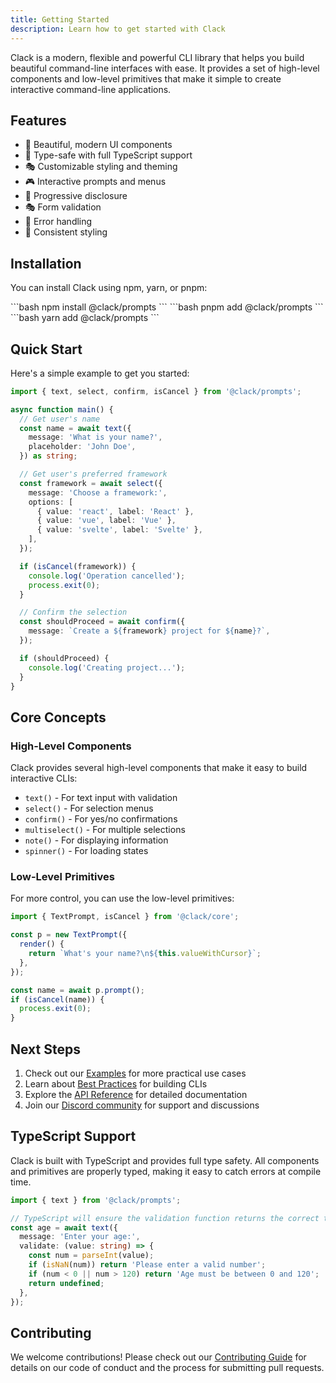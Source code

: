 ```yaml
---
title: Getting Started
description: Learn how to get started with Clack
---
```



Clack is a modern, flexible and powerful CLI library that helps you build beautiful command-line interfaces with ease. It provides a set of high-level components and low-level primitives that make it simple to create interactive command-line applications.

## Features

- 🎨 Beautiful, modern UI components
- 🎯 Type-safe with full TypeScript support
- 🎭 Customizable styling and theming
- 🎮 Interactive prompts and menus
- 🎪 Progressive disclosure
- 🎭 Form validation
- 🎯 Error handling
- 🎨 Consistent styling

## Installation

You can install Clack using npm, yarn, or pnpm:

<Tabs>
	<TabItem label="npm" icon="seti:npm">
		```bash
		npm install @clack/prompts
		```
	</TabItem>
	<TabItem label="pnpm" icon="pnpm">
		```bash
		pnpm add @clack/prompts
		```
	</TabItem>
	<TabItem label="Yarn" icon="seti:yarn">
		```bash
		yarn add @clack/prompts
		```
	</TabItem>
</Tabs>

## Quick Start

Here's a simple example to get you started:

```ts twoslash
import { text, select, confirm, isCancel } from '@clack/prompts';

async function main() {
  // Get user's name
  const name = await text({
    message: 'What is your name?',
    placeholder: 'John Doe',
  }) as string;

  // Get user's preferred framework
  const framework = await select({
    message: 'Choose a framework:',
    options: [
      { value: 'react', label: 'React' },
      { value: 'vue', label: 'Vue' },
      { value: 'svelte', label: 'Svelte' },
    ],
  });

  if (isCancel(framework)) {
    console.log('Operation cancelled');
    process.exit(0);
  }

  // Confirm the selection
  const shouldProceed = await confirm({
    message: `Create a ${framework} project for ${name}?`,
  });

  if (shouldProceed) {
    console.log('Creating project...');
  }
}
```

## Core Concepts

### High-Level Components

Clack provides several high-level components that make it easy to build interactive CLIs:

- `text()` - For text input with validation
- `select()` - For selection menus
- `confirm()` - For yes/no confirmations
- `multiselect()` - For multiple selections
- `note()` - For displaying information
- `spinner()` - For loading states

### Low-Level Primitives

For more control, you can use the low-level primitives:

```ts twoslash
import { TextPrompt, isCancel } from '@clack/core';

const p = new TextPrompt({
  render() {
    return `What's your name?\n${this.valueWithCursor}`;
  },
});

const name = await p.prompt();
if (isCancel(name)) {
  process.exit(0);
}
```

## Next Steps

1. Check out our [Examples](/docs/clack/guides/examples) for more practical use cases
2. Learn about [Best Practices](/docs/clack/guides/best-practices) for building CLIs
3. Explore the [API Reference](/docs/clack/packages/prompts) for detailed documentation
4. Join our [Discord community](https://bomb.sh/chat) for support and discussions

## TypeScript Support

Clack is built with TypeScript and provides full type safety. All components and primitives are properly typed, making it easy to catch errors at compile time.

```ts twoslash
import { text } from '@clack/prompts';

// TypeScript will ensure the validation function returns the correct type
const age = await text({
  message: 'Enter your age:',
  validate: (value: string) => {
    const num = parseInt(value);
    if (isNaN(num)) return 'Please enter a valid number';
    if (num < 0 || num > 120) return 'Age must be between 0 and 120';
    return undefined;
  },
});
```

## Contributing

We welcome contributions! Please check out our [Contributing Guide](/contributing) for details on our code of conduct and the process for submitting pull requests.
